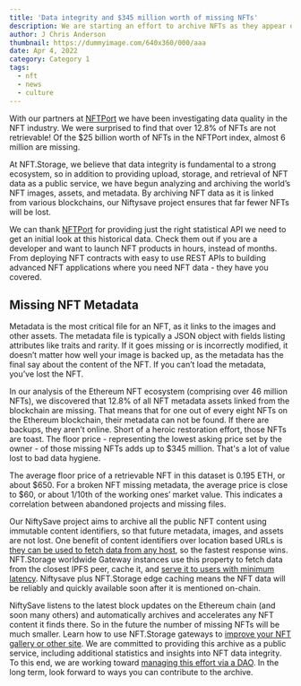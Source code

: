 ```yaml
---
title: 'Data integrity and $345 million worth of missing NFTs'
description: We are starting an effort to archive NFTs as they appear on the blockchain.
author: J Chris Anderson
thumbnail: https://dummyimage.com/640x360/000/aaa
date: Apr 4, 2022
category: Category 1
tags:
  - nft
  - news
  - culture
---
```



With our partners at [NFTPort](https://www.nftport.xyz/) we have been investigating data quality in the NFT industry. We were surprised to find that over 12.8% of NFTs are not retrievable! Of the $25 billion worth of NFTs in the NFTPort index, almost 6 million are missing.

At NFT.Storage, we believe that data integrity is fundamental to a strong ecosystem, so in addition to providing upload, storage, and retrieval of NFT data as a public service, we have begun analyzing and archiving the world’s NFT images, assets, and metadata. By archiving NFT data as it is linked from various blockchains, our Niftysave project ensures that far fewer NFTs will be lost.

We can thank [NFTPort](https://www.nftport.xyz/) for providing just the right statistical API we need to get an initial look at this historical data. Check them out if you are a developer and want to launch NFT products in hours, instead of months. From deploying NFT contracts with easy to use REST APIs to building advanced NFT applications where you need NFT data - they have you covered. 

## Missing NFT Metadata

Metadata is the most critical file for an NFT, as it links to the images and other assets. The metadata file is typically a JSON object with fields listing attributes like traits and rarity. If it goes missing or is incorrectly modified, it doesn’t matter how well your image is backed up, as the metadata has the final say about the content of the NFT. If you can’t load the metadata, you’ve lost the NFT.

In our analysis of the Ethereum NFT ecosystem (comprising over 46 million NFTs), we discovered that 12.8% of all NFT metadata assets linked from the blockchain are missing. That means that for one out of every eight NFTs on the Ethereum blockchain, their metadata can not be found. If there are backups, they aren’t online. Short of a heroic restoration effort, those NFTs are toast. The floor price - representing the lowest asking price set by the owner - of those missing NFTs adds up to $345 million. That's a lot of value lost to bad data hygiene.

The average floor price of a retrievable NFT in this dataset is 0.195 ETH, or about $650. For a broken NFT missing metadata, the average price is close to $60, or about 1/10th of the working ones’ market value. This indicates a correlation between abandoned projects and missing files.

Our NiftySave project aims to archive all the public NFT content using immutable content identifiers, so that future metadata, images, and assets are not lost. One benefit of content identifiers over location based URLs is [they can be used to fetch data from any host](https://nft.storage/blog/post/2021-12-14-storage-layer-maximalism/), so the fastest response wins. NFT.Storage worldwide Gateway instances use this property to fetch data from the closest IPFS peer, cache it, and [serve it to users with minimum latency](https://nft.storage/blog/post/2022-02-21-use-web3-to-speed-up-web2/). Niftysave plus NFT.Storage edge caching means the NFT data will be reliably and quickly available soon after it is mentioned on-chain.

NiftySave listens to the latest block updates on the Ethereum chain (and soon many others) and automatically archives and accelerates any NFT content it finds there. So in the future the number of missing NFTs will be much smaller. Learn how to use NFT.Storage gateways to [improve your NFT gallery or other site](https://nft.storage/blog/post/2022-03-08-gateway-release/). We are committed to providing this archive as a public service, including additional statistics and insights into NFT data integrity. To this end, we are working toward [managing this effort via a DAO](https://nft.storage/blog/post/2022-01-20-decentralizing-nft-storage/). In the long term, look forward to ways you can contribute to the archive.
